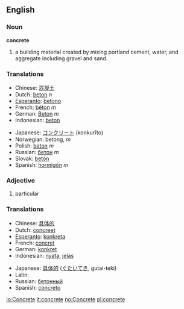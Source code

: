 ==English==

===Noun===
'''concrete'''
# a building material created by mixing portland cement, water, and aggregate including gravel and sand.

===Translations===
{{top}}
*Chinese: [[混凝土]]
*Dutch: [[beton]] ''n''
*[[Esperanto]]: [[betono]]
*French: [[béton]] ''m''
*German: [[Beton]] ''m''
*Indonesian: [[beton]]
{{mid}}
*Japanese: [[コンクリート]] (konkurīto)
*Norwegian: betong, ''m''
*Polish: [[beton]] ''m''
*Russian: [[бетон]] ''m''
*Slovak: [[betón]]
*Spanish: [[hormigón]] ''m''
{{bottom}}

===Adjective===

# particular

===Translations===
{{top}}
*Chinese: [[具体的]]
*Dutch: [[concreet]]
*[[Esperanto]]: [[konkreta]]
*French: [[concret]]
*German: [[konkret]]
*Indonesian: [[nyata]], [[jelas]]
{{mid}}
*Japanese: [[具体的]] ([[ぐたいてき]], gutai-teki)
*Latin: [[]]
*Russian: [[бетонный]]
*Spanish: [[concreto]]
{{bottom}}

[[io:Concrete]]
[[it:concrete]]
[[no:Concrete]]
[[pl:concrete]]